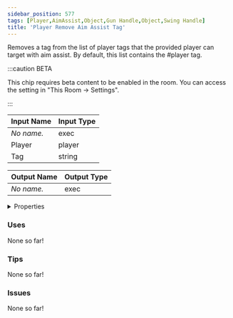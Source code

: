 ```yaml
---
sidebar_position: 577
tags: [Player,AimAssist,Object,Gun Handle,Object,Swing Handle]
title: 'Player Remove Aim Assist Tag'
---
```


Removes a tag from the list of player tags that the provided player can target with aim assist.
By default, this list contains the #player tag.

:::caution BETA

This chip requires beta content to be enabled in the room. You can access the setting in "This Room -> Settings".

:::


<EsbSvg />

| Input Name | Input Type |
|-----------|-----------|
| *No name.* | exec |
| Player | player |
| Tag | string |

| Output Name | Output Type |
|-----------|-----------|
| *No name.* | exec |


<details>
  <summary>Properties</summary>
  <div>
    <div>
    <table>
      <thead>
        <tr>
          <th>Is beta required?</th>
          <th>✅</th>
        </tr>
        <tr>
          <th>Is this chip a trolling risk?</th>
          <th>❌</th>
        </tr>
        <tr>
          <th>Is this chip a role assignment risk?</th>
          <th>❌</th>
        </tr>
        <tr>
          <th>Chip UUID</th>
          <th>03d08e3c-b639-43ca-9443-dee4b160ad0e</th>
        </tr>
      </thead>
    </table>
    </div>
  </div>
</details>

### Uses

None so far!

### Tips

None so far!

### Issues

None so far!